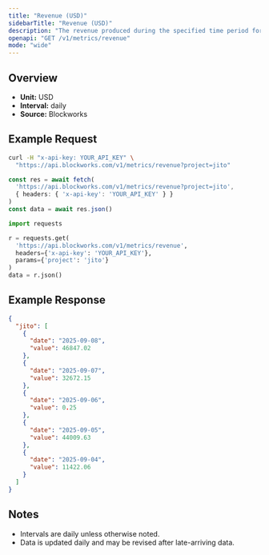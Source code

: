 ```yaml
---
title: "Revenue (USD)"
sidebarTitle: "Revenue (USD)"
description: "The revenue produced during the specified time period for given project."
openapi: "GET /v1/metrics/revenue"
mode: "wide"
---
```


## Overview

- **Unit:** USD
- **Interval:** daily
- **Source:** Blockworks

## Example Request

<CodeGroup>

```bash cURL
curl -H "x-api-key: YOUR_API_KEY" \
  "https://api.blockworks.com/v1/metrics/revenue?project=jito"
```

```typescript TypeScript
const res = await fetch(
  'https://api.blockworks.com/v1/metrics/revenue?project=jito',
  { headers: { 'x-api-key': 'YOUR_API_KEY' } }
)
const data = await res.json()
```

```python Python
import requests

r = requests.get(
  'https://api.blockworks.com/v1/metrics/revenue',
  headers={'x-api-key': 'YOUR_API_KEY'},
  params={'project': 'jito'}
)
data = r.json()
```

</CodeGroup>

## Example Response

```json
{
  "jito": [
    {
      "date": "2025-09-08",
      "value": 46847.02
    },
    {
      "date": "2025-09-07",
      "value": 32672.15
    },
    {
      "date": "2025-09-06",
      "value": 0.25
    },
    {
      "date": "2025-09-05",
      "value": 44009.63
    },
    {
      "date": "2025-09-04",
      "value": 11422.06
    }
  ]
}
```

## Notes
- Intervals are daily unless otherwise noted.
- Data is updated daily and may be revised after late-arriving data.